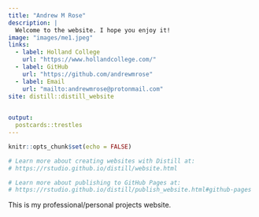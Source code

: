```yaml
---
title: "Andrew M Rose"
description: |
  Welcome to the website. I hope you enjoy it!
image: "images/me1.jpeg"
links:
  - label: Holland College
    url: "https://www.hollandcollege.com/"
  - label: GitHub
    url: "https://github.com/andrewmrose"
  - label: Email
    url: "mailto:andrewmrose@protonmail.com"
site: distill::distill_website

  
output:
  postcards::trestles
---
```


```r
knitr::opts_chunk$set(echo = FALSE)

# Learn more about creating websites with Distill at:
# https://rstudio.github.io/distill/website.html

# Learn more about publishing to GitHub Pages at:
# https://rstudio.github.io/distill/publish_website.html#github-pages

```



This is my professional/personal projects website.